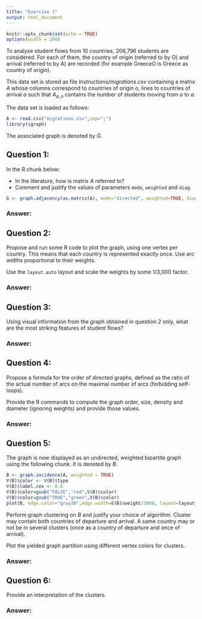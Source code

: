 ```yaml
---
title: "Exercise 1"
output: html_document
---
```

```r
knitr::opts_chunk$set(echo = TRUE)
options(width = 200)
```

To analyse student flows from 10 countries, 206,796 students are considered. For each of them, the country of origin (referred to by O) and arrival (referred to by A) are recorded (for example GreeceO is Greece as country of origin).

This data set is stored as file *Instructions/migrations.csv* containing a matrix $A$ whose columns correspond to countries of origin $o$, lines to countries of arrival $a$ such that $A_{a, o}$ contains the number of students moving from $o$ to $a$.

The data set is loaded as follows:
```r
A <- read.csv("migrations.csv",sep=";")
library(igraph)
```

The associated graph is denoted by $G$.

## Question 1: ##

In the R chunk below:

   - In the literature, how is matrix $A$ referred to?
   - Comment and justify the values of parameters ```mode```, ```weighted``` and ```diag```.
   
  
```r
G <- graph.adjacency(as.matrix(A), mode="directed", weighted=TRUE, diag=FALSE)
```

### Answer: ###

## Question 2: ##

Propose and run some R code to plot the graph, using one vertex per country. This means that each country is represented exactly once. Use arc widths proportional to their weights.

Use the ```layout.auto``` layout and scale the weights by some 1/3,000 factor.

### Answer: ### 

## Question 3: ##

Using visual information from the graph obtained in question 2 only, what are the most striking features of student flows?

### Answer: ### 

## Question 4: ##

Propose a formula for the order of directed graphs, defined as the ratio of the actual number of arcs on the maximal number of arcs (forbidding self-loops).

Provide the R commands to compute the graph order, size, density and diameter (ignoring weights) and provide those values. 

### Answer: ### 

## Question 5: ##

The graph is now displayed as an undirected, weighted bipartite graph using the following chunk. It is denoted by $B$.
```r
B <- graph.incidence(A, weighted = TRUE)
V(B)$color <- V(B)$type
V(B)$label.cex <- 0.8
V(B)$color=gsub("FALSE","red",V(B)$color)
V(B)$color=gsub("TRUE","green",V(B)$color)
plot(B, edge.color="gray30",edge.width=E(B)$weight/3000, layout=layout_as_bipartite)
```

Perform graph clustering on $B$ and justify your choice of algorithm. Cluster may contain both countries of departure and arrival. A same country may or not be in several clusters (once as a country of departure and once of arrival).

Plot the yielded graph partition using different vertex colors for clusters. 

### Answer: ### 

## Question 6: ##

Provide an interpretation of the clusters.

### Answer: ### 
